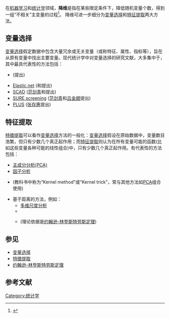 {{machine learning bar}}
在[[机器学习|机器学习]]和[[统计学|统计学]]领域，'''降维'''是指在某些限定条件下，降低随机变量个数，得到一组“不相关”主变量的过程<ref>{{Cite journal | last1 = Roweis | first1 = S. T. | last2 = Saul | first2 = L. K. | title = Nonlinear Dimensionality Reduction by Locally Linear Embedding | doi = 10.1126/science.290.5500.2323 | journal = Science | volume = 290 | issue = 5500 | pages = 2323–2326 | year = 2000 | pmid =  11125150| pmc = }}</ref>。 降维可进一步细分为[[特征选择|变量选择]]和[[特征提取|特征提取]]两大方法。

==变量选择==
{{main|特征选择|l1=变量选择}}

[[特征选择|变量选择]]假定数据中包含大量冗余或无关变量（或称特征、属性、指标等），旨在从原有变量中找出主要变量。现代统计学中对变量选择的研究文献，大多集中于{{tsl|en|High-dimensional_statistics|高维回归分析}}，其中最具代表性的方法包括：
* {{tsl|en|Lasso}} ({{tsl|en|Robert Tibshirani}}提出)
* [[Elastic_net|Elastic net]] ({{tsl|en|Hui Zou|邹晖}}和{{tsl|en|Trevor Hastie}}提出)
* [[SCAD|SCAD]] ([[范剑青|范剑青]]和{{tsl|en|Runze Li|李润泽}}提出)
* [[SURE_screening|SURE screening]] ([[范剑青|范剑青]]和[[吕金翅|吕金翅]]提出)
* [[PLUS|PLUS]] ([[张存惠|张存惠]]提出)

==特征提取==
{{main|特徵提取}}

[[特徵提取|特徵提取]]可以看作[[特征选择|变量选择]]方法的一般化：[[特征选择|变量选择]]假设在原始数据中，变量数目浩繁，但只有少数几个真正起作用；而[[特征提取|特征提取]]则认为在所有变量可能的函数(比如这些变量各种可能的线性组合)中，只有少数几个真正起作用。有代表性的方法包括：
* [[主成分分析|主成分分析(PCA)]]
* [[因子分析|因子分析]]
* {{tsl|en|Kernel method|核方法}}(教科书中称为“Kernel method”或“Kernel trick”，常与其他方法如[[主成分分析|PCA]]组合使用)
* 基于距离的方法，例如：
** [[多维尺度|多维尺度分析]]
** {{tsl|en|Non-negative_matrix_factorization|非负矩阵分解}}
** {{tsl|en|Random projection|随机投影法}}(理论依据是[[约翰逊-林登斯特劳斯定理|约翰逊-林登斯特劳斯定理]])

==参见==
* [[特征选择|变量选择]]
* [[特徵提取|特徵提取]]
* [[约翰逊-林登斯特劳斯定理|约翰逊-林登斯特劳斯定理]]

==参考文献==

{{Reflist|30em}}

[[Category:统计学|Category:统计学]]